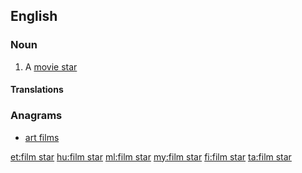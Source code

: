 ==English==
{{wikipedia|movie star}}

===Noun===
{{en-noun|head=[[film]] [[star]]}}

# {{British}} A [[movie star]]

====Translations====
{{trans-see|movie star}}

===Anagrams===
* [[art films#English|art films]]

[[et:film star]]
[[hu:film star]]
[[ml:film star]]
[[my:film star]]
[[fi:film star]]
[[ta:film star]]